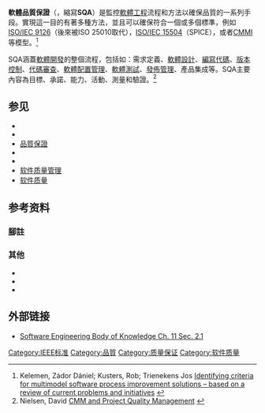 {{NoteTA
|G1=IT
}}
{{软件开发过程}}
'''軟體品質保證'''（{{lang-en|'''Software quality assurance'''}}，縮寫'''SQA'''）是監控[[軟體工程|軟體工程]]流程和方法以確保品質的一系列手段。{{Fact|date=July 2012}}實現這一目的有著多種方法，並且可以確保符合一個或多個標準，例如[[ISO/IEC_9126|ISO/IEC 9126]]（後來被ISO 25010取代），[[ISO/IEC_15504|ISO/IEC 15504]]（SPICE），或者[[能力成熟度模型集成|CMMI]]等模型。<ref>Kelemen, Zádor Dániel; Kusters, Rob; Trienekens Jos [http://onlinelibrary.wiley.com/doi/10.1002/smr.549/abstract Identifying criteria for multimodel software process improvement solutions – based on a review of current problems and initiatives] {{Wayback|url=http://onlinelibrary.wiley.com/doi/10.1002/smr.549/abstract |date=20170811103831 }}</ref>

SQA涵蓋[[軟體開發|軟體開發]]的整個流程，包括如：需求定義、[[軟體設計|軟體設計]]、[[程序設計|編寫代碼]]、[[版本控制|版本控制]]、[[代碼審查|代碼審查]]、[[軟體配置管理|軟體配置管理]]、[[軟體測試|軟體測試]]、[[發佈管理|發佈管理]]、產品集成等。SQA主要內容為目標、承諾、能力、活動、測量和驗證。<ref>Nielsen, David [http://www.pmhut.com/cmm-and-project-quality-management CMM and Project Quality Management] {{Wayback|url=http://www.pmhut.com/cmm-and-project-quality-management |date=20170202235306 }}</ref>

== 参见 ==
* {{tsl|en|DOD-STD-2167}}
* {{le|品質源於設計|Quality by Design}}
* [[品質保證|品質保證]]
* {{tsl|en|Software assurance|软件保证}}
* {{tsl|en|Software quality analyst|软件质量分析}}
* [[软件质量管理|软件质量管理]]
* [[软件质量|软件质量]]

== 参考资料 ==
===腳註===
{{Reflist}}

===其他===
* {{Cite book|title=730-2014 - IEEE Standard for Software Quality Assurance Processes|year=2014|isbn=978-0-7381-9168-3|doi=10.1109/IEEESTD.2014.6835311}}
* {{Cite book|title=Software Quality Assurance: Best Practices, Tools and Techniques for Software Developers|last=Chemuturi|first=Murali|publisher=J.Ross Publishing|year=2010|isbn=978-1-60427-032-7}}
* {{Cite journal|last=Kelemen|first=Zádor Dániel|last2=Kusters|first2=Rob|last3=Trienekens|first3=Jos|date=2012-12|title=Identifying criteria for multimodel software process improvement solutions - based on a review of current problems and initiatives: CRITERIA FOR MULTIMODEL SPI SOLUTIONS|url=https://onlinelibrary.wiley.com/doi/10.1002/smr.549|journal=Journal of Software: Evolution and Process|language=en|volume=24|issue=8|doi=10.1002/smr.549}}

== 外部链接 ==
* [https://web.archive.org/web/20141208090340/http://www.computer.org/portal/web/swebok/html/ch11#Ref2.1 Software Engineering Body of Knowledge Ch. 11 Sec. 2.1]

{{软件质量}}
{{軟體工程}}
{{IEEE標準}}

[[Category:IEEE标准|Category:IEEE标准]]
[[Category:品質|Category:品質]]
[[Category:质量保证|Category:质量保证]]
[[Category:软件质量|Category:软件质量]]